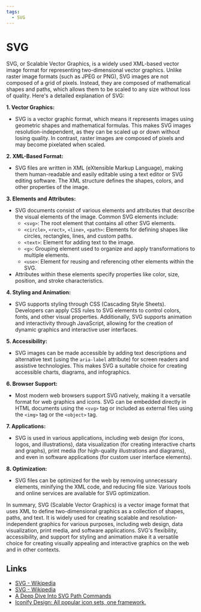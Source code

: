 ```yaml
---
tags:
  - SVG
---
```


# SVG

SVG, or Scalable Vector Graphics, is a widely used XML-based vector image format for representing two-dimensional vector graphics. Unlike raster image formats (such as JPEG or PNG), SVG images are not composed of a grid of pixels. Instead, they are composed of mathematical shapes and paths, which allows them to be scaled to any size without loss of quality. Here's a detailed explanation of SVG:

**1. Vector Graphics:**

- SVG is a vector graphic format, which means it represents images using geometric shapes and mathematical formulas. This makes SVG images resolution-independent, as they can be scaled up or down without losing quality. In contrast, raster images are composed of pixels and may become pixelated when scaled.

**2. XML-Based Format:**

- SVG files are written in XML (eXtensible Markup Language), making them human-readable and easily editable using a text editor or SVG editing software. The XML structure defines the shapes, colors, and other properties of the image.

**3. Elements and Attributes:**

- SVG documents consist of various elements and attributes that describe the visual elements of the image. Common SVG elements include:
  - `<svg>`: The root element that contains all other SVG elements.
  - `<circle>`, `<rect>`, `<line>`, `<path>`: Elements for defining shapes like circles, rectangles, lines, and custom paths.
  - `<text>`: Element for adding text to the image.
  - `<g>`: Grouping element used to organize and apply transformations to multiple elements.
  - `<use>`: Element for reusing and referencing other elements within the SVG.
- Attributes within these elements specify properties like color, size, position, and stroke characteristics.

**4. Styling and Animation:**

- SVG supports styling through CSS (Cascading Style Sheets). Developers can apply CSS rules to SVG elements to control colors, fonts, and other visual properties. Additionally, SVG supports animation and interactivity through JavaScript, allowing for the creation of dynamic graphics and interactive user interfaces.

**5. Accessibility:**

- SVG images can be made accessible by adding text descriptions and alternative text (using the `aria-label` attribute) for screen readers and assistive technologies. This makes SVG a suitable choice for creating accessible charts, diagrams, and infographics.

**6. Browser Support:**

- Most modern web browsers support SVG natively, making it a versatile format for web graphics and icons. SVG can be embedded directly in HTML documents using the `<svg>` tag or included as external files using the `<img>` tag or the `<object>` tag.

**7. Applications:**

- SVG is used in various applications, including web design (for icons, logos, and illustrations), data visualization (for creating interactive charts and graphs), print media (for high-quality illustrations and diagrams), and even in software applications (for custom user interface elements).

**8. Optimization:**

- SVG files can be optimized for the web by removing unnecessary elements, minifying the XML code, and reducing file size. Various tools and online services are available for SVG optimization.

In summary, SVG (Scalable Vector Graphics) is a vector image format that uses XML to define two-dimensional graphics as a collection of shapes, paths, and text. It is widely used for creating scalable and resolution-independent graphics for various purposes, including web design, data visualization, print media, and software applications. SVG's flexibility, accessibility, and support for styling and animation make it a versatile choice for creating visually appealing and interactive graphics on the web and in other contexts.

## Links

- [SVG - Wikipedia](https://en.wikipedia.org/wiki/SVG)
- [SVG - Wikipedia](https://en.wikipedia.org/wiki/SVG)
- [A Deep Dive Into SVG Path Commands](https://www.nan.fyi/svg-paths)
- [Iconify Design: All popular icon sets, one framework.](https://iconify.design/)
